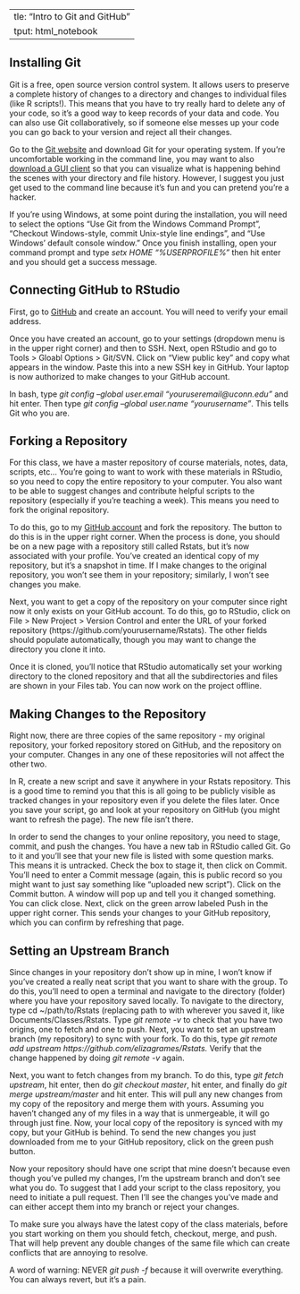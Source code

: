   ---
title: "Intro to Git and GitHub"
output: html_notebook
---

<h2>Installing Git</h2>

Git is a free, open source version control system. It allows users to preserve a complete history of changes to a directory and changes to individual files (like R scripts!). This means that you have to try really hard to delete any of your code, so it's a good way to keep records of your data and code. You can also use Git collaboratively, so if someone else messes up your code you can go back to your version and reject all their changes. 

Go to the [Git website](https://git-scm.com/downloads) and download Git for your operating system. If you're uncomfortable working in the command line, you may want to also [download a GUI client](https://git-scm.com/downloads/guis) so that you can visualize what is happening behind the scenes with your directory and file history. However, I suggest you just get used to the command line because it's fun and you can pretend you're a hacker. 

If you're using Windows, at some point during the installation, you will need to select the options "Use Git from the Windows Command Prompt", "Checkout Windows-style, commit Unix-style line endings", and "Use Windows' default console window." Once you finish installing, open your command prompt and type <i>setx HOME "%USERPROFILE%"</i> then hit enter and you should get a success message. 

<h2>Connecting GitHub to RStudio</h2>

First, go to [GitHub](https://github.com/) and create an account. You will need to verify your email address.

Once you have created an account, go to your settings (dropdown menu is in the upper right corner) and then to SSH. Next, open RStudio and go to Tools > Gloabl Options > Git/SVN. Click on "View public key" and copy what appears in the window. Paste this into a new SSH key in GitHub. Your laptop is now authorized to make changes to your GitHub account. 

In bash, type <i>git config --global user.email "youruseremail@uconn.edu"</i> and hit enter. Then type <i>git config --global user.name "yourusername"</i>. This tells Git who you are. 

<h2>Forking a Repository</h2>
For this class, we have a master repository of course materials, notes, data, scripts, etc... You're going to want to work with these materials in RStudio, so you need to copy the entire repository to your computer. You also want to be able to suggest changes and contribute helpful scripts to the repository (especially if you're teaching a week). This means you need to fork the original repository.

To do this, go to my [GitHub account](https://github.com/elizagrames/Rstats) and fork the repository. The button to do this is in the upper right corner. When the process is done, you should be on a new page with a repository still called Rstats, but it's now associated with your profile. You've created an identical copy of my repository, but it's a snapshot in time. If I make changes to the original repository, you won't see them in your repository; similarly, I won't see changes you make. 

Next, you want to get a copy of the repository on your computer since right now it only exists on your GitHub account. To do this, go to RStudio, click on File > New Project > Version Control and enter the URL of your forked repository (https://github.com/yourusername/Rstats). The other fields should populate automatically, though you may want to change the directory you clone it into. 

Once it is cloned, you'll notice that RStudio automatically set your working directory to the cloned repository and that all the subdirectories and files are shown in your Files tab. You can now work on the project offline. 

<h2>Making Changes to the Repository</h2>

Right now, there are three copies of the same repository - my original repository, your forked repository stored on GitHub, and the repository on your computer. Changes in any one of these repositories will not affect the other two. 

In R, create a new script and save it anywhere in your Rstats repository. This is a good time to remind you that this is all going to be publicly visible as tracked changes in your repository even if you delete the files later. Once you save your script, go and look at your repository on GitHub (you might want to refresh the page). The new file isn't there. 

In order to send the changes to your online repository, you need to stage, commit, and push the changes. You have a new tab in RStudio called Git. Go to it and you'll see that your new file is listed with some question marks. This means it is untracked. Check the box to stage it, then click on Commit. You'll need to enter a Commit message (again, this is public record so you might want to just say something like "uploaded new script"). Click on the Commit button. A window will pop up and tell you it changed something. You can click close. Next, click on the green arrow labeled Push in the upper right corner. This sends your changes to your GitHub repository, which you can confirm by refreshing that page. 

<h2>Setting an Upstream Branch</h2>

Since changes in your repository don't show up in mine, I won't know if you've created a really neat script that you want to share with the group. To do this, you'll need to open a terminal and navigate to the directory (folder) where you have your repository saved locally. To navigate to the directory, type cd ~/path/to/Rstats (replacing path to with wherever you saved it, like Documents/Classes/Rstats. Type <i>git remote -v </i> to check that you have two origins, one to fetch and one to push. Next, you want to set an upstream branch (my repository) to sync with your fork. To do this, type <i>git remote add upstream https://github.com/elizagrames/Rstats.</i> Verify that the change happened by doing <i>git remote -v </i> again. 

Next, you want to fetch changes from my branch. To do this, type <i>git fetch upstream</i>, hit enter, then do <i>git checkout master</i>, hit enter, and finally do <i>git merge upstream/master</i> and hit enter. This will pull any new changes from my copy of the repository and merge them with yours. Assuming you haven't changed any of my files in a way that is unmergeable, it will go through just fine. Now, your local copy of the repository is synced with my copy, but your GitHub is behind. To send the new changes you just downloaded from me to your GitHub repository, click on the green push button. 

Now your repository should have one script that mine doesn't because even though you've pulled my changes, I'm the upstream branch and don't see what you do. To suggest that I add your script to the class repository, you need to initiate a pull request. Then I'll see the changes you've made and can either accept them into my branch or reject your changes. 

To make sure you always have the latest copy of the class materials, before you start working on them you should fetch, checkout, merge, and push. That will help prevent any double changes of the same file which can create conflicts that are annoying to resolve. 

A word of warning: NEVER <i>git push -f</i> because it will overwrite everything. You can always revert, but it's a pain. 
